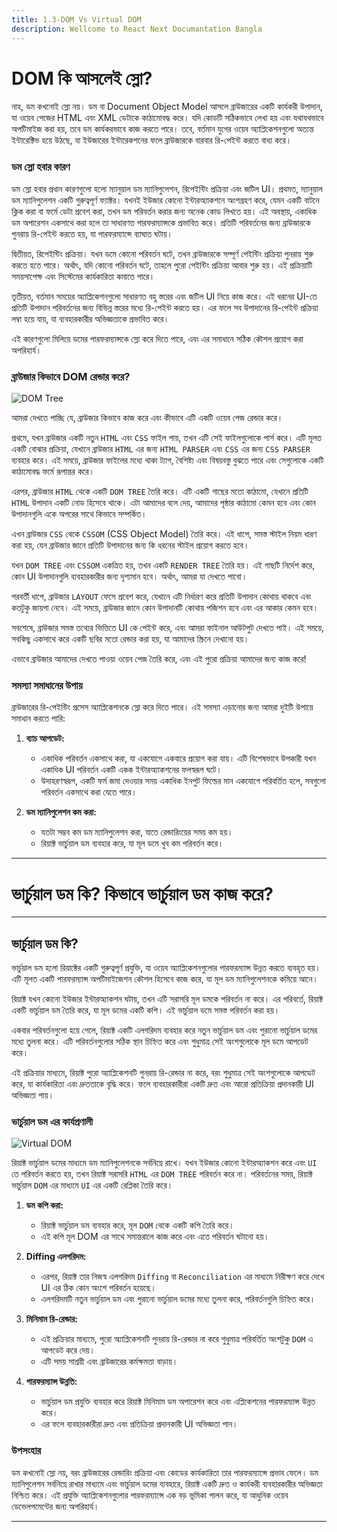 ```yaml
---
title: 1.3-DOM Vs Virtual DOM
description: Wellcome to React Next Documantation Bangla
---
```


## <h1 className="bg-gradient-to-r from-blue-500 to-purple-500 inline-block text-transparent bg-clip-text text-5xl pt-2">DOM কি আসলেই স্লো?</h1>

নাহ, ডম কখনোই স্লো নয়। ডম বা Document Object Model আসলে ব্রাউজারের একটি কার্যকরী উপাদান, যা ওয়েব পেজের HTML এবং XML ডেটাকে কাঠামোবদ্ধ করে। যদি কোডটি সঠিকভাবে লেখা হয় এবং যথাযথভাবে অপটিমাইজ করা হয়, তবে ডম কার্যকরভাবে কাজ করতে পারে। তবে, বর্তমান যুগের ওয়েব অ্যাপ্লিকেশনগুলো অত্যন্ত ইন্টারেক্টিভ হয়ে উঠছে, যা ইউজারের ইন্টারেকশনের ফলে ব্রাউজারকে বারবার রি-পেইন্ট করতে বাধ্য করে।

### ডম স্লো হবার কারণ

ডম স্লো হবার প্রধান কারণগুলো হলো ম্যানুয়াল ডম ম্যানিপুলেশন, রিপেইন্টিং প্রক্রিয়া এবং জটিল UI। প্রথমত, ম্যানুয়াল ডম ম্যানিপুলেশন একটি গুরুত্বপূর্ণ ফ্যাক্টর। যখনই ইউজার কোনো ইন্টারঅ্যাকশনে অংশগ্রহণ করে, যেমন একটি বাটনে ক্লিক করা বা ফর্মে ডেটা প্রবেশ করা, তখন ডম পরিবর্তন করার জন্য অনেক কোড লিখতে হয়। এই অবস্থায়, একাধিক ডম অপারেশন একসাথে করা হলে তা সাধারণত পারফরম্যান্সকে প্রভাবিত করে। প্রতিটি পরিবর্তনের জন্য ব্রাউজারকে পুনরায় রি-পেইন্ট করতে হয়, যা পারফরম্যান্সে ব্যাঘাত ঘটায়।

দ্বিতীয়ত, রিপেইন্টিং প্রক্রিয়া। যখন ডমে কোনো পরিবর্তন ঘটে, তখন ব্রাউজারকে সম্পূর্ণ পেইন্টিং প্রক্রিয়া পুনরায় শুরু করতে হতে পারে। অর্থাৎ, যদি কোনো পরিবর্তন ঘটে, তাহলে পুরো পেইন্টিং প্রক্রিয়া আবার শুরু হয়। এই প্রক্রিয়াটি সময়সাপেক্ষ এবং সিস্টেমের কার্যকারিতা কমাতে পারে।

তৃতীয়ত, বর্তমান সময়ের অ্যাপ্লিকেশনগুলো সাধারণত বহু স্তরের এবং জটিল UI নিয়ে কাজ করে। এই ধরনের UI-তে প্রতিটি উপাদান পরিবর্তনের জন্য বিভিন্ন স্তরের মধ্যে রি-পেইন্ট করতে হয়। এর ফলে সব উপাদানের রি-পেইন্ট প্রক্রিয়া লম্বা হয়ে যায়, যা ব্যবহারকারীর অভিজ্ঞতাকে প্রভাবিত করে।

এই কারণগুলো মিলিয়ে ডমের পারফরম্যান্সকে স্লো করে দিতে পারে, এবং এর সমাধানে সঠিক কৌশল প্রয়োগ করা অপরিহার্য।

### ব্রাউজার কিভাবে DOM রেন্ডার করে?

![DOM Tree](../../../../public/DOM.png)

আমরা দেখতে পাচ্ছি যে, ব্রাউজার কিভাবে কাজ করে এবং কীভাবে এটি একটি ওয়েব পেজ রেন্ডার করে।

প্রথমে, যখন ব্রাউজার একটি নতুন `HTML` এবং `CSS` ফাইল পায়, তখন এটি সেই ফাইলগুলোকে পার্স করে। এটি মূলত একটি বোঝার প্রক্রিয়া, যেখানে ব্রাউজার `HTML` এর জন্য `HTML PARSER` এবং `CSS` এর জন্য `CSS PARSER` ব্যবহার করে। এই সময়ে, ব্রাউজার ফাইলের মধ্যে থাকা ট্যাগ, বৈশিষ্ট্য এবং বিষয়বস্তু বুঝতে পারে এবং সেগুলোকে একটি কাঠামোবদ্ধ ফর্মে রূপান্তর করে।

এরপর, ব্রাউজার `HTML` থেকে একটি `DOM TREE` তৈরি করে। এটি একটি গাছের মতো কাঠামো, যেখানে প্রতিটি `HTML` উপাদান একটি নোড হিসেবে থাকে। এটা আমাদের বলে দেয়, আমাদের পৃষ্ঠার কাঠামো কেমন হবে এবং কোন উপাদানগুলি একে অপরের সাথে কিভাবে সম্পর্কিত।

এখন ব্রাউজার `CSS` থেকে `CSSOM` (CSS Object Model) তৈরি করে। এই ধাপে, সমস্ত স্টাইল নিয়ম ধারণ করা হয়, যেন ব্রাউজার জানে প্রতিটি উপাদানের জন্য কি ধরনের স্টাইল প্রয়োগ করতে হবে।

যখন `DOM TREE` এবং `CSSOM` একত্রিত হয়, তখন একটি `RENDER TREE` তৈরি হয়। এই গাছটি নির্দেশ করে, কোন UI উপাদানগুলি ব্যবহারকারীর জন্য দৃশ্যমান হবে। অর্থাৎ, আমরা যা দেখতে পাবো।

পরবর্তী ধাপে, ব্রাউজার `LAYOUT` ফেসে প্রবেশ করে, যেখানে এটি নির্ধারণ করে প্রতিটি উপাদান কোথায় থাকবে এবং কতটুকু জায়গা নেবে। এই সময়ে, ব্রাউজার জানে কোন উপাদানটি কোথায় পজিশন হবে এবং এর আকার কেমন হবে।

সবশেষে, ব্রাউজার সমস্ত তথ্যের ভিত্তিতে UI কে পেইন্ট করে, এবং আমরা ফাইনাল আউটপুট দেখতে পাই। এই সময়ে, সবকিছু একসাথে করে একটি ছবির মতো রেন্ডার করা হয়, যা আমাদের স্ক্রিনে দেখানো হয়।

এভাবে ব্রাউজার আমাদের দেখতে পাওয়া ওয়েব পেজ তৈরি করে, এবং এই পুরো প্রক্রিয়া আমাদের জন্য কাজ করে!

### সমস্যা সমাধানের উপায়

ব্রাউজারের রি-পেইন্টিং প্রসেস অ্যাপ্লিকেশনকে স্লো করে দিতে পারে। এই সমস্যা এড়ানোর জন্য আমরা দুইটি উপায়ে সমাধান করতে পারি:

1. **ব্যাচ আপডেট:**

   - একাধিক পরিবর্তন একসাথে করা, যা একযোগে একবারে প্রয়োগ করা যায়। এটি বিশেষভাবে উপকারী যখন একাধিক UI পরিবর্তন একটি একক ইন্টারঅ্যাকশনের ফলস্বরূপ ঘটে।
   - উদাহরণস্বরূপ, একটি ফর্ম জমা দেওয়ার সময় একাধিক ইনপুট ফিল্ডের মান একযোগে পরিবর্তিত হলে, সবগুলো পরিবর্তন একসাথে করা যেতে পারে।

2. **ডম ম্যানিপুলেশন কম করা:**
   - যতটা সম্ভব কম ডম ম্যানিপুলেশন করা, যাতে রেন্ডারিংয়ের সময় কম হয়।
   - রিয়াক্ট ভার্চুয়াল ডম ব্যবহার করে, যা মূল ডমে খুব কম পরিবর্তন করে।

---

## <h1 className="bg-gradient-to-r from-blue-500 to-purple-500 inline-block text-transparent bg-clip-text text-4xl py-2">ভার্চুয়াল ডম কি? কিভাবে ভার্চুয়াল ডম কাজ করে?</h1>

---

## ভার্চুয়াল ডম কি?

ভার্চুয়াল ডম হলো রিয়াক্টের একটি গুরুত্বপূর্ণ প্রযুক্তি, যা ওয়েব অ্যাপ্লিকেশনগুলোর পারফরম্যান্স উন্নত করতে ব্যবহৃত হয়। এটি মূলত একটি পারফরম্যান্স অপটিমাইজেশন কৌশল হিসেবে কাজ করে, যা মূল ডম ম্যানিপুলেশনকে কমিয়ে আনে।

রিয়াক্ট যখন কোনো ইউজার ইন্টারঅ্যাকশন ঘটায়, তখন এটি সরাসরি মূল ডমকে পরিবর্তন না করে। এর পরিবর্তে, রিয়াক্ট একটি ভার্চুয়াল ডম তৈরি করে, যা মূল ডমের একটি কপি। এই ভার্চুয়াল ডমে সমস্ত পরিবর্তন করা হয়।

একবার পরিবর্তনগুলো হয়ে গেলে, রিয়াক্ট একটি এলগরিদম ব্যবহার করে নতুন ভার্চুয়াল ডম এবং পুরানো ভার্চুয়াল ডমের মধ্যে তুলনা করে। এটি পরিবর্তনগুলোর সঠিক স্থান চিহ্নিত করে এবং শুধুমাত্র সেই অংশগুলোকে মূল ডমে আপডেট করে।

এই প্রক্রিয়ার মাধ্যমে, রিয়াক্ট পুরো অ্যাপ্লিকেশনটি পুনরায় রি-রেন্ডার না করে, বরং শুধুমাত্র সেই অংশগুলোকে আপডেট করে, যা কার্যকারিতা এবং দ্রুততাকে বৃদ্ধি করে। ফলে ব্যবহারকারীরা একটি দ্রুত এবং আরো প্রতিক্রিয়া প্রদানকারী UI অভিজ্ঞতা পায়।

### ভার্চুয়াল ডম এর কার্যপ্রণালী

![Virtual DOM](../../../../public/dif.png)

রিয়াক্ট ভার্চুয়াল ডমের মাধ্যমে ডম ম্যানিপুলেশনকে সর্বনিম্নে রাখে। যখন ইউজার কোনো ইন্টারঅ্যাকশন করে এবং `UI` তে পরিবর্তন করতে হয়, তখন রিয়াক্ট সরাসরি `HTML` এর `DOM TREE` পরিবর্তন করে না। পরিবর্তনের সময়, রিয়াক্ট ভার্চুয়াল `DOM` এর মাধ্যমে `UI` এর একটি রেপ্লিকা তৈরি করে।

1. **ডম কপি করা:**

   - রিয়াক্ট ভার্চুয়াল ডম ব্যবহার করে, মূল `DOM` থেকে একটি কপি তৈরি করে।
   - এই কপি মূল DOM এর সাথে সমান্তরালে কাজ করে এবং এতে পরিবর্তন ঘটানো হয়।

2. **Diffing এলগরিদম:**

   - এরপর, রিয়াক্ট তার নিজস্ব এলগরিদম `Diffing` বা `Reconciliation` এর মাধ্যমে নিরীক্ষণ করে দেখে UI এর ঠিক কোন অংশে পরিবর্তন হয়েছে।
   - এলগরিদমটি নতুন ভার্চুয়াল ডম এবং পুরানো ভার্চুয়াল ডমের মধ্যে তুলনা করে, পরিবর্তনগুলি চিহ্নিত করে।

3. **মিনিমাম রি-রেন্ডার:**

   - এই প্রক্রিয়ার মাধ্যমে, পুরো অ্যাপ্লিকেশনটি পুনরায় রি-রেন্ডার না করে শুধুমাত্র পরিবর্তিত অংশটুকু `DOM` এ আপডেট করে দেয়।
   - এটি সময় সাশ্রয়ী এবং ব্রাউজারের কর্মক্ষমতা বাড়ায়।

4. **পারফরম্যান্স উন্নতি:**
   - ভার্চুয়াল ডম প্রযুক্তি ব্যবহার করে রিয়াক্ট মিনিমাম ডম অপারেশন করে এবং এপ্লিকেশনের পারফরম্যান্স উন্নত করে।
   - এর ফলে ব্যবহারকারীরা দ্রুত এবং প্রতিক্রিয়া প্রদানকারী UI অভিজ্ঞতা পান।

### উপসংহার

ডম কখনোই স্লো নয়, বরং ব্রাউজারের রেন্ডারিং প্রক্রিয়া এবং কোডের কার্যকারিতা তার পারফরম্যান্সে প্রভাব ফেলে। ডম ম্যানিপুলেশন সর্বনিম্নে রাখার মাধ্যমে এবং ভার্চুয়াল ডমের ব্যবহারে, রিয়াক্ট একটি দ্রুত ও কার্যকরী ব্যবহারকারীর অভিজ্ঞতা নিশ্চিত করে। এই প্রযুক্তি অ্যাপ্লিকেশনগুলোর পারফরম্যান্সে এক বড় ভূমিকা পালন করে, যা আধুনিক ওয়েব ডেভেলপমেন্টের জন্য অপরিহার্য।

---
